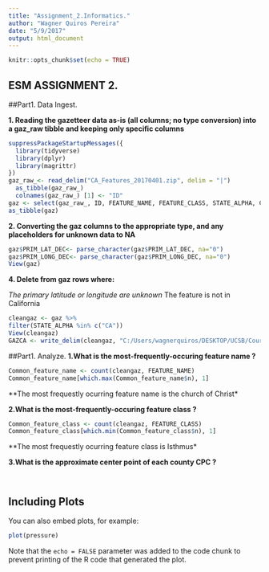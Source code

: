 ```yaml
---
title: "Assignment_2.Informatics."
author: "Wagner Quiros Pereira"
date: "5/9/2017"
output: html_document
---
```


```r
knitr::opts_chunk$set(echo = TRUE)
```

## ESM ASSIGNMENT 2.

##Part1. Data Ingest.

**1. Reading the gazetteer data as-is (all columns; no type conversion) into a gaz_raw tibble and keeping only specific columns**

```r
suppressPackageStartupMessages({
  library(tidyverse)
  library(dplyr)
  library(magrittr)
})
gaz_raw_<- read_delim("CA_Features_20170401.zip", delim = "|")
  as_tibble(gaz_raw_)
  colnames(gaz_raw_) [1] <- "ID"
gaz <- select(gaz_raw_, ID, FEATURE_NAME, FEATURE_CLASS, STATE_ALPHA, COUNTY_NAME, PRIM_LAT_DEC, PRIM_LONG_DEC, SOURCE_LAT_DEC,  SOURCE_LONG_DEC, ELEV_IN_M, MAP_NAME, DATE_CREATED, DATE_EDITED)
as_tibble(gaz)
```

**2. Converting the gaz columns to the appropriate type, and any placeholders for unknown data to NA**

```r
gaz$PRIM_LAT_DEC<- parse_character(gaz$PRIM_LAT_DEC, na="0")
gaz$PRIM_LONG_DEC<- parse_character(gaz$PRIM_LONG_DEC, na="0")
View(gaz)
```

**4. Delete from gaz rows where:**

*The primary latitude or longitude are unknown
*The feature is not in California

```r
cleangaz <- gaz %>%
filter(STATE_ALPHA %in% c("CA")) 
View(cleangaz)
GAZCA <- write_delim(cleangaz, "C:/Users/wagnerquiros/DESKTOP/UCSB/Courses/Spring 2017/Informatics/newprojects/Assignments_ESM262", delim= "|")
```


##Part1. Analyze.
**1.What is the most-frequently-occuring feature name ?**

```r
Common_feature_name <- count(cleangaz, FEATURE_NAME)
Common_feature_name[which.max(Common_feature_name$n), 1]
```

**The most frequestly ocurring feature name is the church of Christ*

**2.What is the most-frequently-occuring feature class ?**


```r
Common_feature_class <- count(cleangaz, FEATURE_CLASS)
Common_feature_class[which.min(Common_feature_class$n), 1]
```

**The most frequestly ocurring feature class is Isthmus*

**3.What is the approximate center point of each county CPC ?**

```r

```




```r



```

  
## Including Plots

You can also embed plots, for example:

```r
plot(pressure)
```

Note that the `echo = FALSE` parameter was added to the code chunk to prevent printing of the R code that generated the plot.
